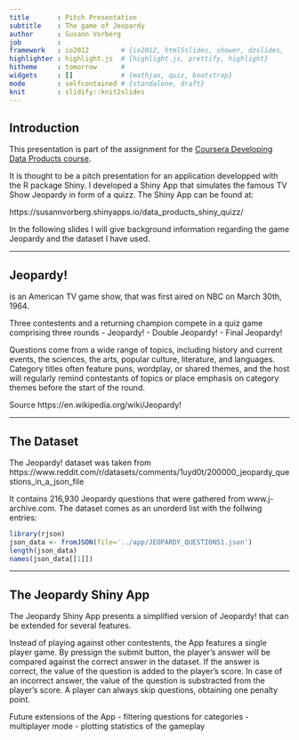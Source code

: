 ```yaml
---
title       : Pitch Presentation
subtitle    : The game of Jeopardy
author      : Susann Vorberg
job         : 
framework   : io2012        # {io2012, html5slides, shower, dzslides, ...}
highlighter : highlight.js  # {highlight.js, prettify, highlight}
hitheme     : tomorrow      # 
widgets     : []            # {mathjax, quiz, bootstrap}
mode        : selfcontained # {standalone, draft}
knit        : slidify::knit2slides
---
```

## Introduction

This presentation is part of the assignment for the [Coursera Developing Data
Products course](https://www.coursera.org/learn/data-products).

It is thought to be a pitch presentation for an application developped with
the R package Shiny. I developed a Shiny App that simulates the famous TV Show
Jeopardy in form of a quizz. The Shiny App can be found at:

https://susannvorberg.shinyapps.io/data_products_shiny_quizz/

In the following slides I will give background information regarding
the game Jeopardy and the dataset I have used.

--- 

## Jeopardy!

is an American TV game show, that was first aired on NBC on March 30th, 1964. 

Three contestents and a returning champion compete in a quiz game comprising three rounds
- Jeopardy!
- Double Jeopardy!
- Final Jeopardy!

Questions come from a wide range of topics, including history and current events, the sciences, the arts, popular culture, literature, and languages.
Category titles often feature puns, wordplay, or shared themes, and the host will regularly remind contestants of topics or place emphasis on category themes before the start of the round.


Source https://en.wikipedia.org/wiki/Jeopardy!

---

## The Dataset

The Jeopardy! dataset was taken
from
https://www.reddit.com/r/datasets/comments/1uyd0t/200000_jeopardy_questions_in_a_json_file

It contains 216,930 Jeopardy questions that were gathered from
www.j-archive.com. The dataset comes as an unorderd list with the follwing
entries: 


```r
library(rjson)
json_data <- fromJSON(file='../app/JEOPARDY_QUESTIONS1.json')
length(json_data)
names(json_data[[1]])
```


---

## The Jeopardy Shiny App

The Jeopardy Shiny App presents a simplified version of Jeopardy! that can be extended for several features. 

Instead of playing against other contestents, the App features a single player game. 
By pressign the submit button, the player's answer will be compared against the correct answer in the dataset. 
If the answer is correct, the value of the question is added to the player's score. 
In case of an incorrect answer, the value of the question is substracted from the player's score. 
A player can always skip questions, obtaining one penalty point. 

Future extensions of the App
- filtering questions for categories
- multiplayer mode
- plotting statistics of the gameplay







